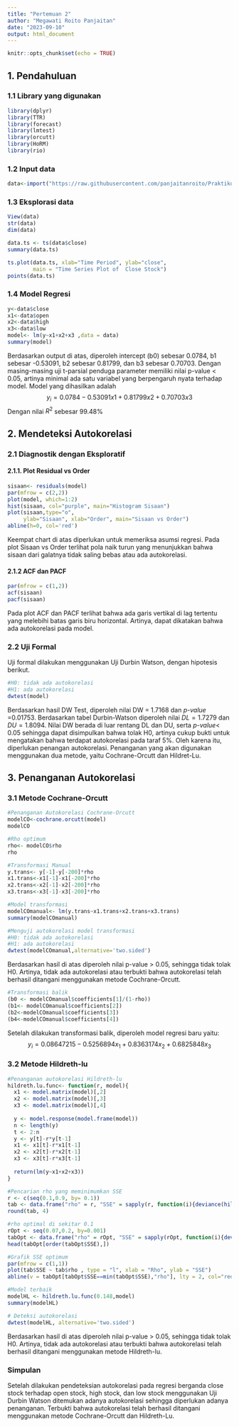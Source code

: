 ```yaml
---
title: "Pertemuan 2"
author: "Megawati Roito Panjaitan"
date: "2023-09-10"
output: html_document
---
```


```r
knitr::opts_chunk$set(echo = TRUE)
```

## 1. Pendahuluan

### 1.1 Library yang digunakan

```r
library(dplyr)
library(TTR)
library(forecast)
library(lmtest)
library(orcutt)
library(HoRM)
library(rio)
```

### 1.2 Input data

```r
data<-import("https://raw.githubusercontent.com/panjaitanroito/Praktikum-MPDW/main/Pertemuan%202/pertemuan%202.csv")
```

### 1.3 Eksplorasi data

```r
View(data)
str(data)
dim(data)
```

```r
data.ts <- ts(data$close)
summary(data.ts)

ts.plot(data.ts, xlab="Time Period", ylab="close", 
        main = "Time Series Plot of  Close Stock")
points(data.ts)
```

### 1.4 Model Regresi

```r
y<-data$close
x1<-data$open
x2<-data$high
x3<-data$low
model<- lm(y~x1+x2+x3 ,data = data)
summary(model)
```

Berdasarkan output di atas, diperoleh intercept (b0) sebesar 0.0784, b1 sebesar -0.53091, b2 sebesar 0.81799, dan b3 sebesar 0.70703. Dengan masing-masing uji t-parsial penduga parameter memiliki nilai p-value \< 0.05, artinya minimal ada satu variabel yang berpengaruh nyata terhadap model. Model yang dihasilkan adalah $$y_i=0.0784-0.53091x1+0.81799x2+0.70703x3$$ Dengan nilai $R^2$ sebesar 99.48%

## 2. Mendeteksi Autokorelasi

### 2.1 Diagnostik dengan Eksploratif

#### 2.1.1. Plot Residual vs Order

```r
sisaan<- residuals(model)
par(mfrow = c(2,2))
plot(model, which=1:2)
hist(sisaan, col="purple", main="Histogram Sisaan")
plot(sisaan,type="o",
     ylab="Sisaan", xlab="Order", main="Sisaan vs Order")
abline(h=0, col='red')
```

Keempat chart di atas diperlukan untuk memeriksa asumsi regresi. Pada plot Sisaan vs Order terlihat pola naik turun yang menunjukkan bahwa sisaan dari galatnya tidak saling bebas atau ada autokorelasi.

#### 2.1.2 ACF dan PACF

```r
par(mfrow = c(1,2))
acf(sisaan)
pacf(sisaan)
```

Pada plot ACF dan PACF terlihat bahwa ada garis vertikal di lag tertentu yang melebihi batas garis biru horizontal. Artinya, dapat dikatakan bahwa ada autokorelasi pada model.

### 2.2 Uji Formal

Uji formal dilakukan menggunakan Uji Durbin Watson, dengan hipotesis berikut. 
```r
#H0: tidak ada autokorelasi
#H1: ada autokorelasi
dwtest(model)
```

Berdasarkan hasil DW Test, diperoleh nilai DW = 1.7168 dan *p-value* =$0.01753$. Berdasarkan tabel Durbin-Watson diperoleh nilai $DL = 1.7279$ dan $DU = 1.8094$. Nilai DW berada di luar rentang DL dan DU, serta *p-value*\< 0.05 sehingga dapat disimpulkan bahwa tolak H0, artinya cukup bukti untuk mengatakan bahwa terdapat autokorelasi pada taraf 5%. Oleh karena itu, diperlukan penangan autokorelasi. Penanganan yang akan digunakan menggunakan dua metode, yaitu Cochrane-Orcutt dan Hildret-Lu.

## 3. Penanganan Autokorelasi

### 3.1 Metode Cochrane-Orcutt
```r
#Penanganan Autokorelasi Cochrane-Orcutt
modelCO<-cochrane.orcutt(model)
modelCO
```

```r
#Rho optimum
rho<- modelCO$rho
rho
```

```r
#Transformasi Manual
y.trans<- y[-1]-y[-200]*rho 
x1.trans<-x1[-1]-x1[-200]*rho
x2.trans<-x2[-1]-x2[-200]*rho
x3.trans<-x3[-1]-x3[-200]*rho
```

```r
#Model transformasi
modelCOmanual<- lm(y.trans~x1.trans+x2.trans+x3.trans)
summary(modelCOmanual)
```
```r
#Menguji autokorelasi model transformasi
#H0: tidak ada autokorelasi
#H1: ada autokorelasi
dwtest(modelCOmanual,alternative='two.sided')
```
Berdasarkan hasil di atas diperoleh nilai p-value > 0.05, sehingga tidak tolak H0. Artinya, tidak ada autokorelasi atau terbukti bahwa autokorelasi telah berhasil ditangani menggunakan metode Cochrane-Orcutt.

```r
#Transformasi balik
(b0 <- modelCOmanual$coefficients[1]/(1-rho))
(b1<- modelCOmanual$coefficients[2])
(b2<-modelCOmanual$coefficients[3])
(b4<-modelCOmanual$coefficients[4])
```
Setelah dilakukan transformasi balik, diperoleh model regresi baru yaitu: $$y_i= 0.08647215-0.5256894 x_1+0.8363174x_2+0.6825848x_3$$

### 3.2 Metode Hildreth-lu
```r
#Penanganan autokorelasi Hildreth-lu
hildreth.lu.func<- function(r, model){
  x1 <- model.matrix(model)[,2]
  x2 <- model.matrix(model)[,3]
  x3 <- model.matrix(model)[,4]
  
  y <- model.response(model.frame(model))
  n <- length(y)
  t <- 2:n
  y <- y[t]-r*y[t-1]
  x1 <- x1[t]-r*x1[t-1]
  x2 <- x2[t]-r*x2[t-1]
  x3 <- x3[t]-r*x3[t-1]
  
  return(lm(y~x1+x2+x3))
}
```

```r
#Pencarian rho yang meminimumkan SSE
r <- c(seq(0.1,0.9, by= 0.1))
tab <- data.frame("rho" = r, "SSE" = sapply(r, function(i){deviance(hildreth.lu.func(i, model))}))
round(tab, 4)
```

```r
#rho optimal di sekitar 0.1
rOpt <- seq(0.07,0.2, by=0.001)
tabOpt <- data.frame("rho" = rOpt, "SSE" = sapply(rOpt, function(i){deviance(hildreth.lu.func(i, model))}))
head(tabOpt[order(tabOpt$SSE),])
```
```r
#Grafik SSE optimum
par(mfrow = c(1,1))
plot(tab$SSE ~ tab$rho , type = "l", xlab = "Rho", ylab = "SSE")
abline(v = tabOpt[tabOpt$SSE==min(tabOpt$SSE),"rho"], lty = 2, col="red",lwd=2)
```
```r
#Model terbaik
modelHL <- hildreth.lu.func(0.148,model)
summary(modelHL)
```
```r
# Deteksi autokorelasi
dwtest(modelHL, alternative='two.sided')
```
Berdasarkan hasil di atas diperoleh nilai p-value > 0.05, sehingga tidak tolak H0. Artinya, tidak ada autokorelasi atau terbukti bahwa autokorelasi telah berhasil ditangani menggunakan metode Hildreth-lu.

### Simpulan
Setelah dilakukan pendeteksian autokorelasi pada regresi berganda close stock terhadap open stock, high stock, dan low stock menggunakan Uji Durbin Watson ditemukan adanya autokorelasi sehingga diperlukan adanya penanganan. Terbukti bahwa autokorelasi telah berhasil ditangani menggunakan metode Cochrane-Orcutt dan Hildreth-Lu.

